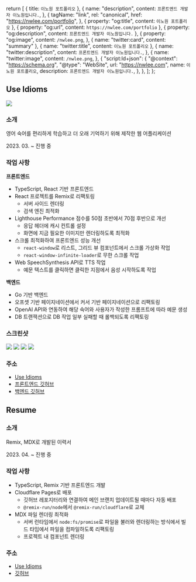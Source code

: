 

  return [
    { title: `이노원 포트폴리오` },
    {
      name: "description",
      content: `프론트엔드 개발자 이노원입니다.`,
    },
    {
      tagName: "link",
      rel: "canonical",
      href: "https://nwlee.com/portfolio",
    },
    { property: "og:title", content: `이노원 포트폴리오` },
    { property: "og:url", content: `https://nwlee.com/portfolio` },
    { property: "og:description", content: `프론트엔드 개발자 이노원입니다.` },
    {
      property: "og:image",
      content: `/nwlee.png`,
    },
    { name: "twitter:card", content: "summary" },
    { name: "twitter:title", content: `이노원 포트폴리오` },
    {
      name: "twitter:description",
      content: `프론트엔드 개발자 이노원입니다.`,
    },
    {
      name: "twitter:image",
      content: `/nwlee.png`,
    },
    {
      "script:ld+json": {
        "@context": "https://schema.org",
        "@type": "WebSite",
        url: "https://nwlee.com",
        name: `이노원 포트폴리오`,
        description: `프론트엔드 개발자 이노원입니다.`,
      },
    },
  ];
};

## Use Idioms

<div className="logos">
  <img src={logo} />
</div>

### 소개

영어 숙어를 편리하게 학습하고 더 오래 기억하기 위해 제작한 웹 어플리케이션

<Period>2023. 03. ~ 진행 중</Period>

### 작업 사항

**프론트엔드**

- TypeScript, React 기반 프론트엔드
- React 프로젝트를 Remix로 리팩토링
  - 서버 사이드 렌더링
  - 검색 엔진 최적화
- Lighthouse Performance 점수를 50점 초반에서 70점 후반으로 개선
  - 응답 헤더에 캐시 컨트롤 설정
  - 화면에 지금 필요한 이미지만 렌더링하도록 최적화
- 스크롤 최적화하여 프론트엔드 성능 개선
  - `react-window`로 리스트, 그리드 뷰 컴포넌트에서 스크롤 가상화 작업
  - `react-window-infinite-loader`로 무한 스크롤 작업
- Web SpeechSynthesis API로 TTS 작업
  - 예문 텍스트를 클릭하면 클릭한 지점에서 음성 시작하도록 작업

**백엔드**

- Go 기반 백엔드
- 오프셋 기반 페이지네이션에서 커서 기반 페이지네이션으로 리팩토링
- OpenAI API와 연동하여 해당 숙어와 사용자가 작성한 프롬프트에 따라 예문 생성
- DB 트랜잭션으로 DB 작업 일부 실패할 때 롤백되도록 리팩토링

### 스크린샷

<div className="flex overflow-x-auto thumbnails w-full">
  <div>
    <img src={mainScreen} />
    <img src={navbarScreen} />
    <img src={idiomTopScreen} />
    <img src={idiomBottomScreen} />
  </div>
</div>

### 주소

- [Use Idioms](https://useidioms.com)
- [프론트엔드 깃허브](https://github.com/nwleedev/idioms-frontend)
- [백엔드 깃허브](https://github.com/nwleedev/idioms-backend)

<Divider />

## Resume

### 소개

Remix, MDX로 개발된 이력서

<Period>2023. 04. ~ 진행 중</Period>

### 작업 사항

- TypeScript, Remix 기반 프론트엔드 개발
- Cloudflare Pages로 배포
  - 깃허브 레포지터리와 연결하여 메인 브랜치 업데이트될 때마다 자동 배포
  - `@remix-run/node`에서 `@remix-run/cloudflare`로 교체
- MDX 파일 렌더링 최적화
  - 서버 런타임에서 `node:fs/promise`로 파일을 불러와 렌더링하는 방식에서 빌드 타임에서 파일을 컴파일하도록 리팩토링
  - 프로젝트 내 컴포넌트 렌더링

### 주소

- [Use Idioms](https://nwlee.com/resume)
- [깃허브](https://github.com/nwleedev/resume)
